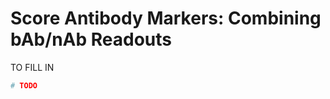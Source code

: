 # Score Antibody Markers: Combining bAb/nAb Readouts {#immuno-combined}

TO FILL IN

```r
# TODO
```

